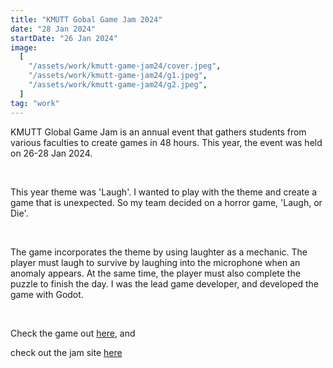 ```yaml
---
title: "KMUTT Gobal Game Jam 2024"
date: "28 Jan 2024"
startDate: "26 Jan 2024"
image:
  [
    "/assets/work/kmutt-game-jam24/cover.jpeg",
    "/assets/work/kmutt-game-jam24/g1.jpeg",
    "/assets/work/kmutt-game-jam24/g2.jpeg",
  ]
tag: "work"
---
```


KMUTT Global Game Jam is an annual event that gathers students from various faculties to create games in 48 hours. This year, the event was held on 26-28 Jan 2024.

&nbsp;

This year theme was 'Laugh'. I wanted to play with the theme and create a game that is unexpected. So my team
decided on a horror game, 'Laugh, or Die'.

&nbsp;

The game incorporates the theme by using laughter as a mechanic. The player must laugh to survive by laughing into the microphone when an anomaly appears. At the
same time, the player must also complete the puzzle to finish the day. I was the lead game developer, and developed the game with
Godot.

&nbsp;

Check the game out [here](https://phphphichy.itch.io/laugh-or-die), and

check out the jam site [here](https://globalgamejam.org/jam-sites/2024/kmutt-game-jam)
